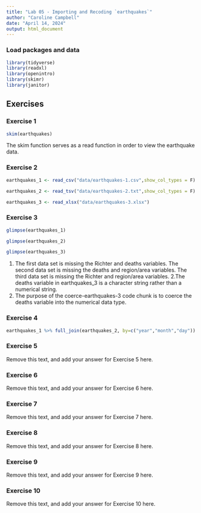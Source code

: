 ```yaml
---
title: "Lab 05 - Importing and Recoding `earthquakes`"
author: "Caroline Campbell"
date: "April 14, 2024"
output: html_document
---
```


### Load packages and data

```r
library(tidyverse)
library(readxl)
library(openintro)
library(skimr)
library(janitor)
```

## Exercises

### Exercise 1
```r
skim(earthquakes)
```
The skim function serves as a read function in order to view the earthquake data.

### Exercise 2
```r
earthquakes_1 <- read_csv("data/earthquakes-1.csv",show_col_types = F)

earthquakes_2 <- read_tsv("data/earthquakes-2.txt",show_col_types = F)

earthquakes_3 <- read_xlsx("data/earthquakes-3.xlsx")
```

### Exercise 3

```r
glimpse(earthquakes_1)
```
```r
glimpse(earthquakes_2)
```
```r
glimpse(earthquakes_3)
```
1. The first data set is missing the Richter and deaths variables. The second data set is missing the deaths and region/area variables. The third data set is missing the Richter and region/area variables.
2.The deaths variable in earthquakes_3 is a character string rather than a numerical string. 
3. The purpose of the coerce-earthquakes-3 code chunk is to coerce the deaths variable into the numerical data type.

### Exercise 4

```r
earthquakes_1 %>% full_join(earthquakes_2, by=c("year","month","day")) %>% full_join(earthquakes_3, by=c("year","month","day")) %>% skim()

```


### Exercise 5

Remove this text, and add your answer for Exercise 5 here.

### Exercise 6

Remove this text, and add your answer for Exercise 6 here.

### Exercise 7

Remove this text, and add your answer for Exercise 7 here.

### Exercise 8

Remove this text, and add your answer for Exercise 8 here.

### Exercise 9

Remove this text, and add your answer for Exercise 9 here.

### Exercise 10

Remove this text, and add your answer for Exercise 10 here.
